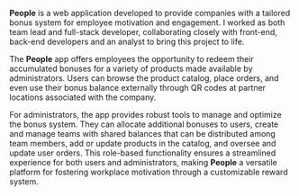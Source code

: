 **People** is a web application developed to provide companies with a tailored bonus system for employee motivation and engagement. I worked as both team lead and full-stack developer, collaborating closely with front-end, back-end developers and an analyst to bring this project to life.

The **People** app offers employees the opportunity to redeem their accumulated bonuses for a variety of products made available by administrators. Users can browse the product catalog, place orders, and even use their bonus balance externally through QR codes at partner locations associated with the company.

For administrators, the app provides robust tools to manage and optimize the bonus system. They can allocate additional bonuses to users, create and manage teams with shared balances that can be distributed among team members, add or update products in the catalog, and oversee and update user orders. This role-based functionality ensures a streamlined experience for both users and administrators, making **People** a versatile platform for fostering workplace motivation through a customizable reward system.
